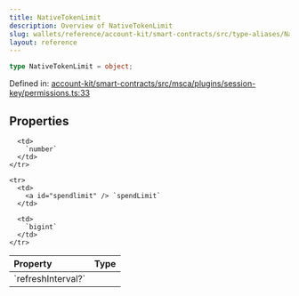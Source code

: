 ```yaml
---
title: NativeTokenLimit
description: Overview of NativeTokenLimit
slug: wallets/reference/account-kit/smart-contracts/src/type-aliases/NativeTokenLimit
layout: reference
---
```


```ts
type NativeTokenLimit = object;
```

Defined in: [account-kit/smart-contracts/src/msca/plugins/session-key/permissions.ts:33](https://github.com/alchemyplatform/aa-sdk/blob/5b9429f0f16dcd4ff822527b8de589e19e88faa7/account-kit/smart-contracts/src/msca/plugins/session-key/permissions.ts#L33)

## Properties

<table>
  <thead>
    <tr>
      <th align="left">Property</th>
      <th align="left">Type</th>
    </tr>
  </thead>

  <tbody>
    <tr>
      <td>
        <a id="refreshinterval" /> `refreshInterval?`
      </td>

      <td>
        `number`
      </td>
    </tr>

    <tr>
      <td>
        <a id="spendlimit" /> `spendLimit`
      </td>

      <td>
        `bigint`
      </td>
    </tr>

  </tbody>
</table>

